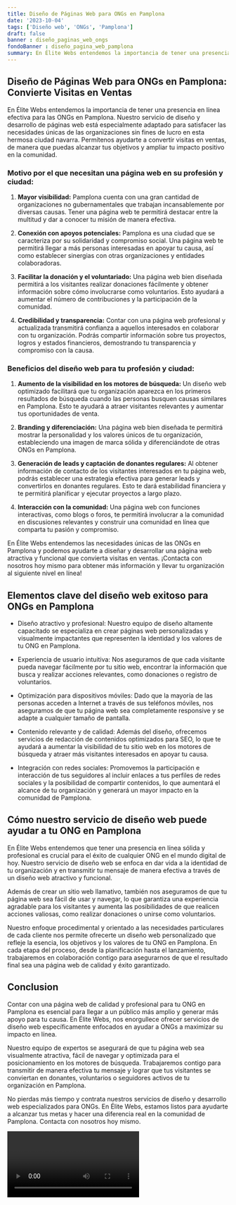 ```yaml
---
title: Diseño de Páginas Web para ONGs en Pamplona
date: '2023-10-04'
tags: ['Diseño web', 'ONGs', 'Pamplona']
draft: false
banner : diseño_paginas_web_ongs
fondoBanner : diseño_pagina_web_pamplona
summary: En Élite Webs entendemos la importancia de tener una presencia en línea efectiva para las ONGs en Pamplona. Nuestro servicio de diseño y desarrollo de páginas web está especialmente adaptado para satisfacer las necesidades únicas de las organizaciones sin fines de lucro en esta hermosa ciudad navarra. Permítenos ayudarte a convertir visitas en ventas, de manera que puedas alcanzar tus objetivos y ampliar tu impacto positivo en la comunidad.
---
```


## Diseño de Páginas Web para ONGs en Pamplona: Convierte Visitas en Ventas

En Élite Webs entendemos la importancia de tener una presencia en línea efectiva para las ONGs en Pamplona. Nuestro servicio de diseño y desarrollo de páginas web está especialmente adaptado para satisfacer las necesidades únicas de las organizaciones sin fines de lucro en esta hermosa ciudad navarra. Permítenos ayudarte a convertir visitas en ventas, de manera que puedas alcanzar tus objetivos y ampliar tu impacto positivo en la comunidad.

### Motivo por el que necesitan una página web en su profesión y ciudad:

1. **Mayor visibilidad:** Pamplona cuenta con una gran cantidad de organizaciones no gubernamentales que trabajan incansablemente por diversas causas. Tener una página web te permitirá destacar entre la multitud y dar a conocer tu misión de manera efectiva.

2. **Conexión con apoyos potenciales:** Pamplona es una ciudad que se caracteriza por su solidaridad y compromiso social. Una página web te permitirá llegar a más personas interesadas en apoyar tu causa, así como establecer sinergias con otras organizaciones y entidades colaboradoras.

3. **Facilitar la donación y el voluntariado:** Una página web bien diseñada permitirá a los visitantes realizar donaciones fácilmente y obtener información sobre cómo involucrarse como voluntarios. Esto ayudará a aumentar el número de contribuciones y la participación de la comunidad.

4. **Credibilidad y transparencia:** Contar con una página web profesional y actualizada transmitirá confianza a aquellos interesados en colaborar con tu organización. Podrás compartir información sobre tus proyectos, logros y estados financieros, demostrando tu transparencia y compromiso con la causa.

### Beneficios del diseño web para tu profesión y ciudad:

1. **Aumento de la visibilidad en los motores de búsqueda:** Un diseño web optimizado facilitará que tu organización aparezca en los primeros resultados de búsqueda cuando las personas busquen causas similares en Pamplona. Esto te ayudará a atraer visitantes relevantes y aumentar tus oportunidades de venta.

2. **Branding y diferenciación:** Una página web bien diseñada te permitirá mostrar la personalidad y los valores únicos de tu organización, estableciendo una imagen de marca sólida y diferenciándote de otras ONGs en Pamplona.

3. **Generación de leads y captación de donantes regulares:** Al obtener información de contacto de los visitantes interesados en tu página web, podrás establecer una estrategia efectiva para generar leads y convertirlos en donantes regulares. Esto te dará estabilidad financiera y te permitirá planificar y ejecutar proyectos a largo plazo.

4. **Interacción con la comunidad:** Una página web con funciones interactivas, como blogs o foros, te permitirá involucrar a la comunidad en discusiones relevantes y construir una comunidad en línea que comparta tu pasión y compromiso.

En Élite Webs entendemos las necesidades únicas de las ONGs en Pamplona y podemos ayudarte a diseñar y desarrollar una página web atractiva y funcional que convierta visitas en ventas. ¡Contacta con nosotros hoy mismo para obtener más información y llevar tu organización al siguiente nivel en línea!

<GifSeo />

<Cta />

## Elementos clave del diseño web exitoso para ONGs en Pamplona

- Diseño atractivo y profesional: Nuestro equipo de diseño altamente capacitado se especializa en crear páginas web personalizadas y visualmente impactantes que representen la identidad y los valores de tu ONG en Pamplona.

- Experiencia de usuario intuitiva: Nos aseguramos de que cada visitante pueda navegar fácilmente por tu sitio web, encontrar la información que busca y realizar acciones relevantes, como donaciones o registro de voluntarios.

- Optimización para dispositivos móviles: Dado que la mayoría de las personas acceden a Internet a través de sus teléfonos móviles, nos aseguramos de que tu página web sea completamente responsive y se adapte a cualquier tamaño de pantalla.

- Contenido relevante y de calidad: Además del diseño, ofrecemos servicios de redacción de contenidos optimizados para SEO, lo que te ayudará a aumentar la visibilidad de tu sitio web en los motores de búsqueda y atraer más visitantes interesados en apoyar tu causa.

- Integración con redes sociales: Promovemos la participación e interacción de tus seguidores al incluir enlaces a tus perfiles de redes sociales y la posibilidad de compartir contenidos, lo que aumentará el alcance de tu organización y generará un mayor impacto en la comunidad de Pamplona.

## Cómo nuestro servicio de diseño web puede ayudar a tu ONG en Pamplona

En Élite Webs entendemos que tener una presencia en línea sólida y profesional es crucial para el éxito de cualquier ONG en el mundo digital de hoy. Nuestro servicio de diseño web se enfoca en dar vida a la identidad de tu organización y en transmitir tu mensaje de manera efectiva a través de un diseño web atractivo y funcional.

Además de crear un sitio web llamativo, también nos aseguramos de que tu página web sea fácil de usar y navegar, lo que garantiza una experiencia agradable para los visitantes y aumenta las posibilidades de que realicen acciones valiosas, como realizar donaciones o unirse como voluntarios.

Nuestro enfoque procedimental y orientado a las necesidades particulares de cada cliente nos permite ofrecerte un diseño web personalizado que refleje la esencia, los objetivos y los valores de tu ONG en Pamplona. En cada etapa del proceso, desde la planificación hasta el lanzamiento, trabajaremos en colaboración contigo para asegurarnos de que el resultado final sea una página web de calidad y éxito garantizado.

## Conclusion

Contar con una página web de calidad y profesional para tu ONG en Pamplona es esencial para llegar a un público más amplio y generar más apoyo para tu causa. En Élite Webs, nos enorgullece ofrecer servicios de diseño web específicamente enfocados en ayudar a ONGs a maximizar su impacto en línea.

Nuestro equipo de expertos se asegurará de que tu página web sea visualmente atractiva, fácil de navegar y optimizada para el posicionamiento en los motores de búsqueda. Trabajaremos contigo para transmitir de manera efectiva tu mensaje y lograr que tus visitantes se conviertan en donantes, voluntarios o seguidores activos de tu organización en Pamplona.

No pierdas más tiempo y contrata nuestros servicios de diseño y desarrollo web especializados para ONGs. En Élite Webs, estamos listos para ayudarte a alcanzar tus metas y hacer una diferencia real en la comunidad de Pamplona. Contacta con nosotros hoy mismo.

<Video />

<CtaBot job='ONGs' city='Pamplona'/>

<Gmaps query='Pamplona+españa+maps' />